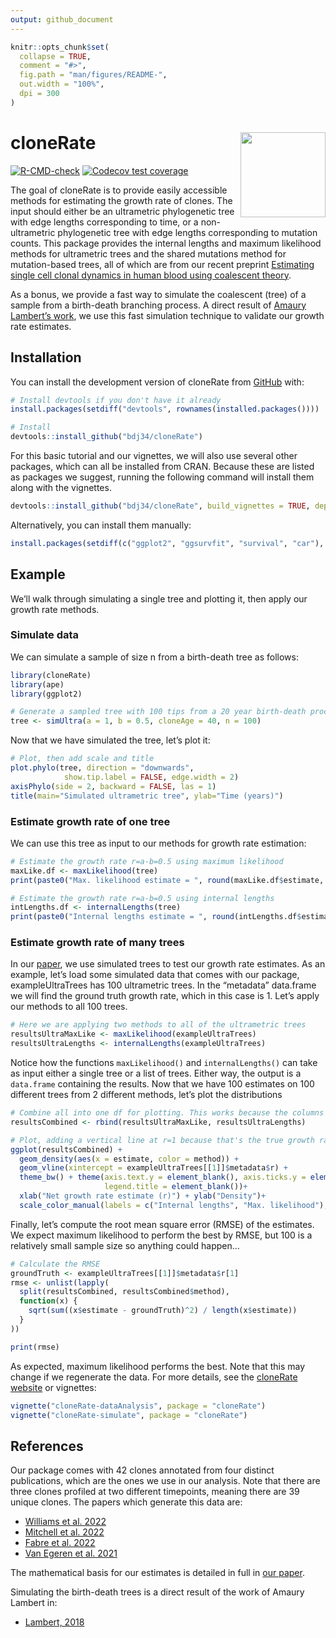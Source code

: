 ```yaml
---
output: github_document
---
```


<!-- README.md is generated from README.Rmd. Please edit that file -->

```r
knitr::opts_chunk$set(
  collapse = TRUE,
  comment = "#>",
  fig.path = "man/figures/README-",
  out.width = "100%",
  dpi = 300
)
```

# cloneRate <a href="https://bdj34.github.io/cloneRate/"><img src="man/figures/logo.png" align="right" height="136" /></a>

<!-- badges: start -->
[![R-CMD-check](https://github.com/bdj34/cloneRate/actions/workflows/R-CMD-check.yaml/badge.svg)](https://github.com/bdj34/cloneRate/actions/workflows/R-CMD-check.yaml)
[![Codecov test coverage](https://codecov.io/gh/bdj34/cloneRate/branch/main/graph/badge.svg)](https://app.codecov.io/gh/bdj34/cloneRate?branch=main)
<!-- badges: end -->

The goal of cloneRate is to provide easily accessible methods for estimating the growth rate of clones. The input should either be an ultrametric phylogenetic tree with edge lengths corresponding to time, or a non-ultrametric phylogenetic tree with edge lengths corresponding to mutation counts. This package provides the internal lengths and maximum likelihood methods for ultrametric trees and the shared mutations method for mutation-based trees, all of which are from our recent preprint [Estimating single cell clonal dynamics in human blood using coalescent theory](https://www.biorxiv.org). 

As a bonus, we provide a fast way to simulate the coalescent (tree) of a sample from a birth-death branching process. A direct result of [Amaury Lambert's work](https://pubmed.ncbi.nlm.nih.gov/29704514/), we use this fast simulation technique to validate our growth rate estimates.

## Installation

You can install the development version of cloneRate from
[GitHub](https://github.com/) with:

``` r
# Install devtools if you don't have it already
install.packages(setdiff("devtools", rownames(installed.packages())))

# Install 
devtools::install_github("bdj34/cloneRate")
```

For this basic tutorial and our vignettes, we will also use several other packages, 
which can all be installed from CRAN. Because these are listed as packages we suggest, 
running the following command will install them along with the vignettes.

``` r
devtools::install_github("bdj34/cloneRate", build_vignettes = TRUE, dependencies = TRUE)
```

Alternatively, you can install them manually:

``` r
install.packages(setdiff(c("ggplot2", "ggsurvfit", "survival", "car"), rownames(installed.packages())))
```

## Example

We'll walk through simulating a single tree and plotting it, then apply our growth rate methods. 

### Simulate data 

We can simulate a sample of size n from a birth-death tree as follows:

```r
library(cloneRate)
library(ape)
library(ggplot2)

# Generate a sampled tree with 100 tips from a 20 year birth-death process with birth rate a=1 and death rate b=0.5
tree <- simUltra(a = 1, b = 0.5, cloneAge = 40, n = 100)
```

Now that we have simulated the tree, let's plot it:

```r
# Plot, then add scale and title
plot.phylo(tree, direction = "downwards", 
            show.tip.label = FALSE, edge.width = 2)
axisPhylo(side = 2, backward = FALSE, las = 1)
title(main="Simulated ultrametric tree", ylab="Time (years)")
```

### Estimate growth rate of one tree

We can use this tree as input to our methods for growth rate estimation:

```r
# Estimate the growth rate r=a-b=0.5 using maximum likelihood
maxLike.df <- maxLikelihood(tree)
print(paste0("Max. likelihood estimate = ", round(maxLike.df$estimate, 3)))

# Estimate the growth rate r=a-b=0.5 using internal lengths
intLengths.df <- internalLengths(tree)
print(paste0("Internal lengths estimate = ", round(intLengths.df$estimate, 3)))
```

### Estimate growth rate of many trees

In our [paper](https://www.biorxiv.org), we use simulated trees to test
our growth rate estimates. As an example, let's load some simulated data
that comes with our package, exampleUltraTrees has 100 ultrametric trees. 
In the "metadata" data.frame we will find the ground truth growth rate, 
which in this case is 1. Let's apply our methods to all 100 trees.

```r
# Here we are applying two methods to all of the ultrametric trees
resultsUltraMaxLike <- maxLikelihood(exampleUltraTrees)
resultsUltraLengths <- internalLengths(exampleUltraTrees)
```

Notice how the functions `maxLikelihood()` and `internalLengths()` can take as input either a single tree or a list of trees. Either way, the output is a `data.frame` containing the results.
Now that we have 100 estimates on 100 different trees from 2 different
methods, let's plot the distributions

```r
# Combine all into one df for plotting. This works because the columns are the same
resultsCombined <- rbind(resultsUltraMaxLike, resultsUltraLengths)

# Plot, adding a vertical line at r=1 because that's the true growth rate
ggplot(resultsCombined) +
  geom_density(aes(x = estimate, color = method)) +
  geom_vline(xintercept = exampleUltraTrees[[1]]$metadata$r) +
  theme_bw() + theme(axis.text.y = element_blank(), axis.ticks.y = element_blank(),
                     legend.title = element_blank())+
  xlab("Net growth rate estimate (r)") + ylab("Density")+
  scale_color_manual(labels = c("Internal lengths", "Max. likelihood"), values = c("black", "#009E73"))
```

Finally, let's compute the root mean square error (RMSE) of the estimates. 
We expect maximum likelihood to perform the best by RMSE, but 100 is a 
relatively small sample size so anything could happen...

```r
# Calculate the RMSE
groundTruth <- exampleUltraTrees[[1]]$metadata$r[1]
rmse <- unlist(lapply(
  split(resultsCombined, resultsCombined$method),
  function(x) {
    sqrt(sum((x$estimate - groundTruth)^2) / length(x$estimate))
  }
))

print(rmse)
```

As expected, maximum likelihood performs the best. Note that this may change if 
we regenerate the data. For more details, see the [cloneRate website](https://bdj34.github.io/cloneRate/) or vignettes:

```r
vignette("cloneRate-dataAnalysis", package = "cloneRate")
vignette("cloneRate-simulate", package = "cloneRate")
```

## References 

Our package comes with 42 clones annotated from four distinct publications, which are the ones we use in our analysis. Note that there are three clones profiled at two different timepoints, meaning there are 39 unique clones. The papers which generate this data are:

* [Williams et al. 2022](https://pubmed.ncbi.nlm.nih.gov/35058638/)
* [Mitchell et al. 2022](https://pubmed.ncbi.nlm.nih.gov/35650442/) 
* [Fabre et al. 2022](https://pubmed.ncbi.nlm.nih.gov/35650444/) 
* [Van Egeren et al. 2021](https://pubmed.ncbi.nlm.nih.gov/33621486/)

The mathematical basis for our estimates is detailed in full in [our paper](https://www.biorxiv.org/).

Simulating the birth-death trees is a direct result of the work of Amaury Lambert in:

* [Lambert, 2018](https://pubmed.ncbi.nlm.nih.gov/29704514/)
